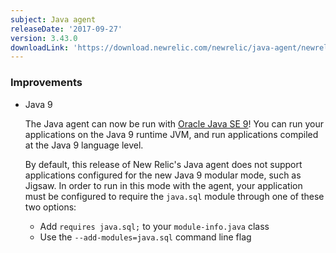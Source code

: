 ```yaml
---
subject: Java agent
releaseDate: '2017-09-27'
version: 3.43.0
downloadLink: 'https://download.newrelic.com/newrelic/java-agent/newrelic-agent/3.43.0/'
---
```


### Improvements

* Java 9

  The Java agent can now be run with [Oracle Java SE 9](https://docs.newrelic.com/docs/agents/java-agent/getting-started/compatibility-requirements-java-agent#jvm)! You can run your applications on the Java 9 runtime JVM, and run applications compiled at the Java 9 language level.

  By default, this release of New Relic's Java agent does not support applications configured for the new Java 9 modular mode, such as Jigsaw. In order to run in this mode with the agent, your application must be configured to require the `java.sql` module through one of these two options:

  * Add `requires java.sql;` to your `module-info.java` class
  * Use the `--add-modules=java.sql` command line flag
